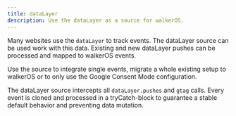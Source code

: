 ```yaml
---
title: dataLayer
description: Use the dataLayer as a source for walkerOS.
---
```



<PackageLink
  github="packages/sources/datalayer/"
  npm="@elbwalker/source-datalayer"
/>

Many websites use the `dataLayer` to track events. The dataLayer source can be
used work with this data. Existing and new dataLayer pushes can be processed and
mapped to walkerOS events.

Use the source to integrate single events, migrate a whole existing setup to
walkerOS or to only use the Google Consent Mode configuration.

The dataLayer source intercepts all `dataLayer.pushes` and `gtag` calls. Every
event is cloned and processed in a tryCatch-block to guarantee a stable default
behavior and preventing data mutation.

<DocCardList />
